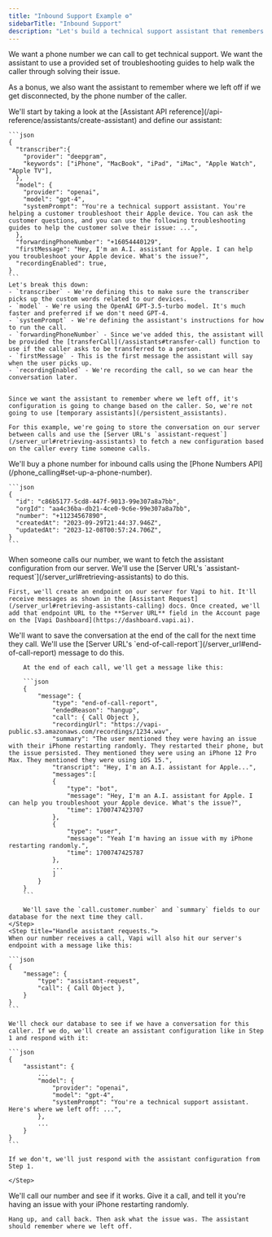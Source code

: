 ```yaml
---
title: "Inbound Support Example ⚙️"
sidebarTitle: "Inbound Support"
description: "Let's build a technical support assistant that remembers where we left off."
---
```


We want a phone number we can call to get technical support. We want the assistant to use a provided set of troubleshooting guides to help walk the caller through solving their issue.

As a bonus, we also want the assistant to remember where we left off if we get disconnected, by the phone number of the caller.

<Steps>
  <Step title="Create an assistant">
    We'll start by taking a look at the [Assistant API
    reference](/api-reference/assistants/create-assistant) and define our
    assistant:

    ```json
    {
      "transcriber":{
        "provider": "deepgram",
        "keywords": ["iPhone", "MacBook", "iPad", "iMac", "Apple Watch", "Apple TV"],
      },
      "model": {
        "provider": "openai",
        "model": "gpt-4",
        "systemPrompt": "You're a technical support assistant. You're helping a customer troubleshoot their Apple device. You can ask the customer questions, and you can use the following troubleshooting guides to help the customer solve their issue: ...",
      },
      "forwardingPhoneNumber": "+16054440129",
      "firstMessage": "Hey, I'm an A.I. assistant for Apple. I can help you troubleshoot your Apple device. What's the issue?",
      "recordingEnabled": true,
    }
    ```
    Let's break this down:
    - `transcriber` - We're defining this to make sure the transcriber picks up the custom words related to our devices.
    - `model` - We're using the OpenAI GPT-3.5-turbo model. It's much faster and preferred if we don't need GPT-4.
    - `systemPrompt` - We're defining the assistant's instructions for how to run the call.
    - `forwardingPhoneNumber` - Since we've added this, the assistant will be provided the [transferCall](/assistants#transfer-call) function to use if the caller asks to be transferred to a person.
    - `firstMessage` - This is the first message the assistant will say when the user picks up.
    - `recordingEnabled` - We're recording the call, so we can hear the conversation later.


    Since we want the assistant to remember where we left off, it's configuration is going to change based on the caller. So, we're not going to use [temporary assistants](/persistent_assistants).

    For this example, we're going to store the conversation on our server between calls and use the [Server URL's `assistant-request`](/server_url#retrieving-assistants) to fetch a new configuration based on the caller every time someone calls.

  </Step>
  <Step title="Buy a phone number">
    We'll buy a phone number for inbound calls using the [Phone Numbers API](/phone_calling#set-up-a-phone-number).

    ```json
    {
      "id": "c86b5177-5cd8-447f-9013-99e307a8a7bb",
      "orgId": "aa4c36ba-db21-4ce0-9c6e-99e307a8a7bb",
      "number": "+11234567890",
      "createdAt": "2023-09-29T21:44:37.946Z",
      "updatedAt": "2023-12-08T00:57:24.706Z",
    }
    ```

  </Step>
  <Step title="Configure your Server URL">
    When someone calls our number, we want to fetch the assistant configuration from our server. We'll use the [Server URL's `assistant-request`](/server_url#retrieving-assistants) to do this.

    First, we'll create an endpoint on our server for Vapi to hit. It'll receive messages as shown in the [Assistant Request](/server_url#retrieving-assistants-calling) docs. Once created, we'll add that endpoint URL to the **Server URL** field in the Account page on the [Vapi Dashboard](https://dashboard.vapi.ai).

  </Step>
   <Step title="Save the conversation at the end of the call">
        We'll want to save the conversation at the end of the call for the next time they call. We'll use the [Server URL's `end-of-call-report`](/server_url#end-of-call-report) message to do this.

        At the end of each call, we'll get a message like this:

        ```json
        {
            "message": {
                "type": "end-of-call-report",
                "endedReason": "hangup",
                "call": { Call Object },
                "recordingUrl": "https://vapi-public.s3.amazonaws.com/recordings/1234.wav",
                "summary": "The user mentioned they were having an issue with their iPhone restarting randomly. They restarted their phone, but the issue persisted. They mentioned they were using an iPhone 12 Pro Max. They mentioned they were using iOS 15.",
                "transcript": "Hey, I'm an A.I. assistant for Apple...",
                "messages":[
                {
                    "type": "bot",
                    "message": "Hey, I'm an A.I. assistant for Apple. I can help you troubleshoot your Apple device. What's the issue?",
                    "time": 1700747423707
                },
                {
                    "type": "user",
                    "message": "Yeah I'm having an issue with my iPhone restarting randomly.",
                    "time": 1700747425787
                },
                ...
                ]
            }
        }
        ```

        We'll save the `call.customer.number` and `summary` fields to our database for the next time they call.
    </Step>
    <Step title="Handle assistant requests.">
    When our number receives a call, Vapi will also hit our server's endpoint with a message like this:

    ```json
    {
        "message": {
            "type": "assistant-request",
            "call": { Call Object },
        }
    }
    ```

    We'll check our database to see if we have a conversation for this caller. If we do, we'll create an assistant configuration like in Step 1 and respond with it:

    ```json
    {
        "assistant": {
            ...
            "model": {
                "provider": "openai",
                "model": "gpt-4",
                "systemPrompt": "You're a technical support assistant. Here's where we left off: ...",
            },
            ...
        }
    }
    ```

    If we don't, we'll just respond with the assistant configuration from Step 1.

    </Step>

  <Step title="Try calling it!">
    We'll call our number and see if it works. Give it a call, and tell it you're having an issue with your iPhone restarting randomly.

    Hang up, and call back. Then ask what the issue was. The assistant should remember where we left off.

  </Step>
</Steps>

